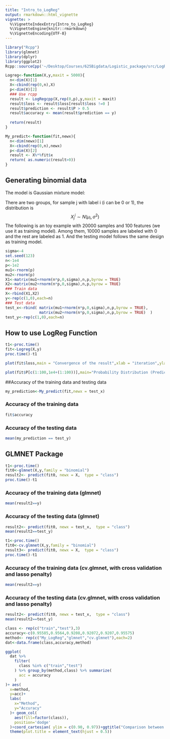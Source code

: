 ```yaml
---
title: "Intro_to_LogReg"
output: rmarkdown::html_vignette
vignette: >
  %\VignetteIndexEntry{Intro_to_LogReg}
  %\VignetteEngine{knitr::rmarkdown}
  %\VignetteEncoding{UTF-8}
---
```


```r
library("Rcpp")
library(glmnet)
library(dplyr)
library(ggplot2)
Rcpp::sourceCpp('~/Desktop/Courses/625Bigdata/Logistic_package/src/LogRegCpp.cpp')

Logreg<-function(X,y,maxit = 5000){
  n<-dim(X)[1]
  X<-cbind(rep(0,n),X)
  p<-dim(X)[2]
  ### Use rcpp
  result <- LogRegcpp(X,rep(0,p),y,maxit = maxit)
  result$loss <- result$loss[result$loss !=0 ]
  result$prediction <- result$P > 0.5
  result$accuracy <- mean(result$prediction == y)
  
  return(result)
}

My_predict<-function(fit,newx){
  n<-dim(newx)[1]
  X<-cbind(rep(0,n),newx)
  p<-dim(X)[2]
  result <- X%*%fit$x
  return( as.numeric(result>0))
}

```


## Generating binomial data
The model is Gaussian mixture model:

There are two groups, for sample j with label i (i can be 0 or 1), the distribution is 
$$X_j^i \sim N(\mu_i,\sigma^2)$$ 
The following is an toy example with 20000 samples and 100 features (we use it as training model). Among them, 10000 samples are labeled with 0 and the rest are labeled as 1. And the testing model follows the same design as training model.


```r

sigma<-4
set.seed(123)
n<-1e4
p<-1e2
mu1<-rnorm(p)
mu2<-rnorm(p)
X1<-matrix(mu1+rnorm(n*p,0,sigma),n,p,byrow = TRUE)
X2<-matrix(mu2+rnorm(n*p,0,sigma),n,p,byrow = TRUE)
### Train data
X<-rbind(X1,X2)
y<-rep(c(1,0),each=n)
### Test data
test_x<-rbind( matrix(mu1+rnorm(n*p,0,sigma),n,p,byrow = TRUE), 
               matrix(mu2+rnorm(n*p,0,sigma),n,p,byrow = TRUE)  )
test_y<-rep(c(1,0),each=n)

```


## How to use LogReg Function

```r
t1<-proc.time()
fit<-Logreg(X,y)
proc.time()-t1

plot(fit$loss,main = "Convergence of the result",xlab = "iteration",ylab = "-loglikelihood")

plot(fit$P[c(1:100,1e4+(1:100))],main="Probability Distribution (Prediction)",xlab = "sample number",ylab = "probability of group 1")
```



##Accuracy of the training data and testing data
```r
my_prediction<-My_predict(fit,newx = test_x)
```

### Accuracy of the training data 
```r
fit$accuracy
```

### Accuracy of the testing data
```r
mean(my_prediction == test_y)
```


## GLMNET Package
```r
t1<-proc.time()
fit0<-glmnet(X,y,family = "binomial")
result2<- predict(fit0, newx = X,  type = "class")
proc.time()-t1
```

### Accuracy of the training data (glmnet)
```r
mean(result2==y)
```

### Accuracy of the testing data (glmnet)
```r
result2<- predict(fit0, newx = test_x,  type = "class")
mean(result2==test_y)
```

```r
t1<-proc.time()
fit0<-cv.glmnet(X,y,family = "binomial")
result3<- predict(fit0, newx = X,  type = "class")
proc.time()-t1
```

### Accuracy of the training data (cv.glmnet, with cross validation and lasso penalty)
```r
mean(result2==y)
```

### Accuracy of the testing data (cv.glmnet, with cross validation and lasso penalty)
```r
result2<- predict(fit0, newx = test_x,  type = "class")
mean(result2==test_y)
```


```r

class <- rep(c("train","test"),3)
accuracy<-c(0.95585,0.9564,0.9208,0.92072,0.9207,0.95575)
method<- rep(c("My_LogReg","glmnet","cv.glmnet"),each=2)
dat<-data.frame(class,accuracy,method)

ggplot(
  dat %>%
    filter(
      class %in% c("train","test")
    ) %>% group_by(method,class) %>% summarize(
      acc = accuracy
    )
)+ aes(
  x=method,
  y=acc)+
  labs(
    x="Method",
    y="Accuracy"
  )+ geom_col(
    aes(fill=factor(class)),
    position='dodge'
  )+coord_cartesian( ylim = c(0.90, 0.97))+ggtitle("Comparison between three models") +
  theme(plot.title = element_text(hjust = 0.5))
```